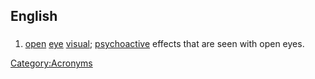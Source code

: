 ==English==

==={{initialism}}===
{{infl|en|initialism}}

# [[open]] [[eye]] [[visual]]; [[psychoactive]] effects that are seen with open eyes.

[[Category:Acronyms]]